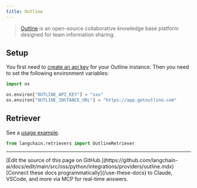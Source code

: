 ```yaml
---
title: Outline
---
```


> [Outline](https://www.getoutline.com/) is an open-source collaborative knowledge base platform designed for team information sharing.

## Setup

You first need to [create an api key](https://www.getoutline.com/developers#section/Authentication) for your Outline instance. Then you need to set the following environment variables:

```python
import os

os.environ["OUTLINE_API_KEY"] = "xxx"
os.environ["OUTLINE_INSTANCE_URL"] = "https://app.getoutline.com"
```

## Retriever

See a [usage example](/oss/python/integrations/retrievers/outline).

```python
from langchain.retrievers import OutlineRetriever
```

---

<Callout icon="pen-to-square" iconType="regular">
    [Edit the source of this page on GitHub.](https://github.com/langchain-ai/docs/edit/main/src/oss/python/integrations/providers/outline.mdx)
</Callout>
<Tip icon="terminal" iconType="regular">
    [Connect these docs programmatically](/use-these-docs) to Claude, VSCode, and more via MCP for    real-time answers.
</Tip>
